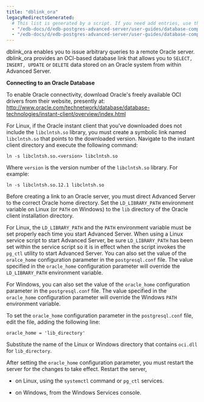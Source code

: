 ```yaml
---
title: "dblink_ora"
legacyRedirectsGenerated:
  # This list is generated by a script. If you need add entries, use the `legacyRedirects` key.
  - "/edb-docs/d/edb-postgres-advanced-server/user-guides/database-compatibility-for-oracle-developers-guide/9.6/Database_Compatibility_for_Oracle_Developers_Guide_v9.6.1.123.html"
  - "/edb-docs/d/edb-postgres-advanced-server/user-guides/database-compatibility-for-oracle-developers-guide/9.5/Database_Compatibility_for_Oracle_Developers_Guide.1.353.html"
---
```


<div id="dblink_ora" class="registered_link"></div>

dblink_ora enables you to issue arbitrary queries to a remote Oracle server. dblink_ora provides an OCI-based database link that allows you to `SELECT, INSERT, UPDATE` or `DELETE` data stored on an Oracle system from within Advanced Server.

**Connecting to an Oracle Database**

To enable Oracle connectivity, download Oracle's freely available OCI drivers from their website, presently at:
<http://www.oracle.com/technetwork/database/database-technologies/instant-client/overview/index.html>

For Linux, if the Oracle instant client that you've downloaded does not include the `libclntsh.so` library, you must create a symbolic link named `libclntsh.so` that points to the downloaded version. Navigate to the instant client directory and execute the following command:

```text
ln -s libclntsh.so.<version> libclntsh.so
```

Where `version` is the version number of the `libclntsh.so` library. For example:

```text
ln -s libclntsh.so.12.1 libclntsh.so
```

Before creating a link to an Oracle server, you must direct Advanced Server to the correct Oracle home directory. Set the `LD_LIBRARY_PATH` environment variable on Linux (or `PATH` on Windows) to the `lib` directory of the Oracle client installation directory.

For Linux, the `LD_LIBRARY_PATH` and the `PATH` environment variable must be set properly each time you start Advanced Server. When using a Linux service script to start Advanced Server, be sure `LD_LIBRARY_PATH` has been set within the service script so it is in effect when the script invokes the `pg_ctl` utility to start Advanced Server. You can also set the value of the `oralce_home` configuration parameter in the `postgresql.conf` file. The value specified in the `oracle_home` configuration parameter will override the `LD_LIBRARY_PATH` environment variable.

For Windows, you can also set the value of the `oracle_home` configuration parameter in the `postgresql.conf` file. The value specified in the `oracle_home` configuration parameter will override the Windows `PATH` environment variable.


To set the `oracle_home` configuration parameter in the `postgresql.conf` file, edit the file, adding the following line:

```text
oracle_home = 'lib_directory'
```

Substitute the name of the Linux or Windows directory that contains `oci.dll` for `lib_directory`.

After setting the `oracle_home` configuration parameter, you must restart the server for the changes to take effect. Restart the server,

-   on Linux, using the `systemctl` command or `pg_ctl` services.

-   on Windows, from the Windows Services console.

